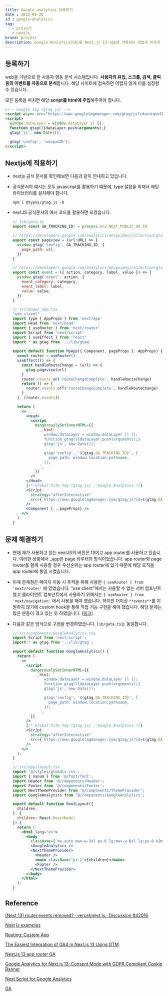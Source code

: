 ```yaml
---
title: Google analytics 등록하기
date : 2023-09-20
id : google-analytics
tag: 
   - project
   - nextJs
brand: project
description: Google Analytics(GA)를 Next.js 13 app에 적용하는 방법과 마주친 문제를 정리합니다.
---
```


## 등록하기

web을 기반으로 한 사용자 행동 분석 시스템입니다. **사용자의 유입, 스크롤, 검색, 클릭 등의 이벤트를 자동으로 분석**합니다. 해당 사이트에 접속하면 어렵지 않게 이를 설정할 수 있습니다.

모든 등록을 마치면 해당 **script를 html에 주입**해주어야 합니다.

```html
<!-- Google tag (gtag.js) -->
<script async src="https://www.googletagmanager.com/gtag/js?id=uniqueID"></script>
<script>
  window.dataLayer = window.dataLayer || [];
  function gtag(){dataLayer.push(arguments);}
  gtag('js', new Date());

  gtag('config', 'uniqueID');
</script>
```

## Nextjs에 적용하기

- nextjs 공식 문서를 확인해보면 다음과 같이 안내하고 있습니다.
- 공식문서의 예시는 모두 javascript를 활용하기 떄문에, type 설정을 위해서 해당 라이브러리를 설치해야 합니다.
    
    ```
    npm i @types/gtag.js -D
    ```
    
- nextJS 공식문서의 예시 코드를 활용하면 되겠습니다.
    
    ```jsx
    // lib/gata.ts
    export const GA_TRACKING_ID! = process.env.NEXT_PUBLIC_GA_ID
    
    // https://developers.google.com/analytics/devguides/collection/gtagjs/pages
    export const pageview = (url:URL) => {
      window.gtag('config', GA_TRACKING_ID, {
        page_path: url,
      })
    }
    
    // https://developers.google.com/analytics/devguides/collection/gtagjs/events
    export const event = ({ action, category, label, value }) => {
      window.gtag('event', action, {
        event_category: category,
        event_label: label,
        value: value,
      })
    }
    ```
    
    ```jsx
    // src/page/_app.tsx
    "use client"
    import type { AppProps } from 'next/app'
    import Head from 'next/head'
    import { useRouter } from 'next/router'
    import Script from 'next/script'
    import { useEffect } from 'react'
    import * as gtag from '../lib/gtag'
     
    export default function MyApp({ Component, pageProps }: AppProps) {
      const router = useRouter()
      useEffect(() => {
        const handleRouteChange = (url) => {
          gtag.pageview(url)
        }
        router.events.on('routeChangeComplete', handleRouteChange)
        return () => {
          router.events.off('routeChangeComplete', handleRouteChange)
        }
      }, [router.events])
    
      return (
        <>
          <Head>
            <script
              dangerouslySetInnerHTML={{
                __html: `
                  window.dataLayer = window.dataLayer || [];
                  function gtag(){dataLayer.push(arguments);}
                  gtag('js', new Date());
    
                  gtag('config', '${gtag.GA_TRACKING_ID}', {
                    page_path: window.location.pathname,
                  });
                `,
              }}
            />
          </Head>
          {/* Global Site Tag (gtag.js) - Google Analytics */}
          <Script
            strategy="afterInteractive"
            src={`https://www.googletagmanager.com/gtag/js?id=${gtag.GA_TRACKING_ID}`}
          />
          <Component {...pageProps} />
        </>
      )
    }
    ```
    

## 문제 해결하기

- 현재 재가 사용하고 있는 nextJS의 버전은 13이고 app router를 사용하고 있습니다. 이러한 상황에서 _app은 page 라우터의 방식이었습니다. app router와 page router를 함께 사용할 경우 우선순위는 app router에 있기 때문에 해당 로직을 app router에 통일 시켰습니다.
- 이때 문제점은 페이지 이동 시 추적을 위해 사용한  `{ useRouter } from 'next/router'` 에 있었습니다. “use client”에서는 사용할 수 없는 서버 컴포넌트였고 클라이언트 컴포넌트에서 사용하기 위해서는  `{ useRouter } from 'next/navigation'` 에서 사용을 해야 했습니다. 하지만 더이상 `**events**`를 지원하지 않기에 custom hook을 통해 직접 기능 구현을 해야 했습니다. 해당 문제는 많은 분들이 겪고 있는 듯 하였습니다.  ([링크](https://github.com/vercel/next.js/discussions/42016))
- 다음과 같은 방식으로 구현을 변경하였습니다. `lib/gata.ts`는 동일합니다.
    
    ```jsx
    // src/conponents/GoogleAnalytics.tsx
    import Script from 'next/script';
    import * as gtag from '../lib/gtag';
    
    export default function GoogleAnalytics() {
      return (
        <>
          <script
            dangerouslySetInnerHTML={{
              __html: `
                  window.dataLayer = window.dataLayer || [];
                  function gtag(){dataLayer.push(arguments);}
                  gtag('js', new Date());
    
                  gtag('config', '${gtag.GA_TRACKING_ID}', {
                    page_path: window.location.pathname,
                  });
                `,
            }}
          />
          {/* Global Site Tag (gtag.js) - Google Analytics */}
          <Script
            strategy="afterInteractive"
            src={`https://www.googletagmanager.com/gtag/js?id=${gtag.GA_TRACKING_ID}`}
          />
        </>
      );
    }
    ```
    
    ```jsx
    // src/app/layout.tsx
    import '@/styles/globals.css';
    import { nanum } from '@/font/font';
    import Header from '@/components/Header';
    import Footer from '@/components/Footer';
    import NextThemeProvider from '@/components/ThemeProvider';
    import GoogleAnalytics from '@/components/GoogleAnalytics';
    
    export default function RootLayout({
      children,
    }: {
      children: React.ReactNode;
    }) {
      return (
        <html lang="en">
          <body
            className={`mx-auto max-w-3xl px-6 lg:max-w-6xl lg:px-8 ${nanum.className}`}>
            <GoogleAnalytics />
            <NextThemeProvider>
              <Header />
              <main className="px-2">{children}</main>
              <Footer />
            </NextThemeProvider>
          </body>
        </html>
      );
    }
    ```
    

## Reference

[[Next 13] router.events removed? · vercel/next.js · Discussion #42016](https://github.com/vercel/next.js/discussions/42016)

[Next js examples](https://github.com/vercel/next.js/blob/canary/examples/with-google-analytics/pages/_app.js)

[Routing: Custom App](https://nextjs.org/docs/pages/building-your-application/routing/custom-app)

[The Easiest Integration of GA4 in Next.js 13 Using GTM](https://www.rodyvansambeek.com/blog/easiest-ga4-integration-nextjs-13-gtm-guide)

[NextJs 13 app router GA](https://dany-rivera.medium.com/how-to-integrate-google-analytics-on-your-next-js-13-app-easy-guide-c7389666831c)

[Google Analytics for Next.js 13: Consent Mode with GDPR Compliant Cookie Banner](https://www.youtube.com/watch?v=DJMTWuz2ksk)

[Next Script for Google Analytics](https://nextjs.org/docs/messages/next-script-for-ga)

[GA](https://analytics.google.com/)